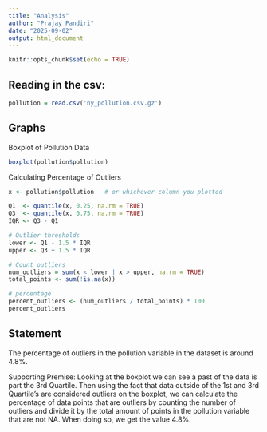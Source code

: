 ```yaml
---
title: "Analysis"
author: "Prajay Pandiri"
date: "2025-09-02"
output: html_document
---
```


```r
knitr::opts_chunk$set(echo = TRUE)
```

## Reading in the csv:

```r
pollution = read.csv('ny_pollution.csv.gz')
```

## Graphs

Boxplot of Pollution Data
```r
boxplot(pollution$pollution)
```

Calculating Percentage of Outliers
```r
x <- pollution$pollution   # or whichever column you plotted

Q1  <- quantile(x, 0.25, na.rm = TRUE)
Q3  <- quantile(x, 0.75, na.rm = TRUE)
IQR <- Q3 - Q1

# Outlier thresholds
lower <- Q1 - 1.5 * IQR
upper <- Q3 + 1.5 * IQR

# Count outliers
num_outliers = sum(x < lower | x > upper, na.rm = TRUE)
total_points <- sum(!is.na(x))

# percentage
percent_outliers <- (num_outliers / total_points) * 100
percent_outliers
```
## Statement

The percentage of outliers in the pollution variable in the dataset is around 4.8%.

Supporting Premise: Looking at the boxplot we can see a past of the data is part the 3rd Quartile. Then using the fact that data outside of the 1st and 3rd Quartile's are considered outliers on the boxplot, we can calculate the percentage of data points that are outliers by counting the number of outliers and divide it by the total amount of points in the pollution variable that are not NA. When doing so, we get the value 4.8%.